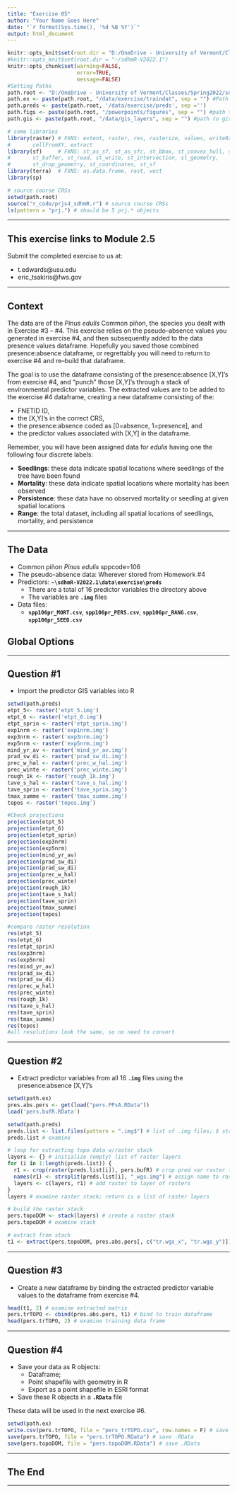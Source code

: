```yaml
---
title: "Exercise 05"
author: "Your Name Goes Here"
date: "`r format(Sys.time(), '%d %B %Y')`"
output: html_document
---
```


<!-- These are global options  
       set root directory here 
       NOTE mine is active; yours is commented out
       change the path to reflect your CPU,
       then comment out or delete mine
--> 
```r
knitr::opts_knit$set(root.dir = "D:/OneDrive - University of Vermont/Classes/Spring2022/sdhmR/sdhmR-V2022.1")
#knitr::opts_knit$set(root.dir = "~/sdhmR-V2022.1")
knitr::opts_chunk$set(warning=FALSE,
                      error=TRUE,
                      message=FALSE)
#Setting Paths
path.root <- "D:/OneDrive - University of Vermont/Classes/Spring2022/sdhmR/sdhmR-V2022.1"
path.ex <- paste(path.root, "/data/exercise/traindat", sep = "") #Path to mod 2
path.preds <- paste(path.root, '/data/exercise/preds', sep ='')
path.figs <- paste(path.root, "/powerpoints/figures", sep = "") #path to save figs
path.gis <- paste(path.root, "/data/gis_layers", sep = "") #path to gis files

# some libraries
library(raster)	# FXNS: extent, raster, res, rasterize, values, writeRaster, 
#       cellFromXY, extract
library(sf)    	# FXNS: st_as_sf, st_as_sfc, st_bbox, st_convex_hull, st_union
#       st_buffer, st_read, st_write, st_intersection, st_geometry,
#       st_drop_geometry, st_coordinates, st_sf
library(terra)	# FXNS: as.data.frame, rast, vect
library(sp)

# source course CRSs
setwd(path.root)
source("r_code/prjs4_sdhmR.r") # source course CRSs
ls(pattern = "prj.") # should be 5 prj.* objects
```

---

## This exercise links to Module 2.5

Submit the completed exercise to us at:

* t.edwards@usu.edu 
* eric_tsakiris@fws.gov  

---

## Context

The data are of the *Pinus edulis* Common piñon, the species you dealt with in Exercise #3 -- #4.  This exercise relies on the pseudo--absence values you generated in exercise #4, and then subsequently added to the data presence values dataframe.  Hopefully you saved those combined presence:absence dataframe, or regrettably you will need to return to exercise #4 and re--build that dataframe.

The goal is to use the dataframe consisting of the presence:absence [X,Y]'s from exercise #4, and "punch" those [X,Y]'s through a stack of environmental predictor variables.  The extracted values are to be added to the exercise #4 dataframe, creating a new dataframe consisting of the: 

* FNETID ID, 
* the [X,Y]'s in the correct CRS, 
* the presence:absence coded as [0=absence, 1=presence], and 
* the predictor values associated with [X,Y] in the dataframe.

Remember, you will have been assigned data for *edulis* having one the following four discrete labels:

* **Seedlings**:  these data indicate spatial locations where seedlings of the tree have been found
* **Mortality**: these data indicate spatial locations where mortality has been observed
* **Persistence**: these data have no observed mortality or seedling at given spatial locations
* **Range**: the total dataset, including all spatial locations of seedlings, mortality, and persistence

---

## The Data

* Common piñon *Pinus edulis* sppcode=106
* The pseudo-absence data: Wherever stored from Homework #4
* Predictors: **`~\sdhmR-V2022.1\data\exercise\preds`** 
  * There are a total of 16 predictor variables the directory above
  * The variables are **`.img`** files
* Data files:
  * **`spp106pr_MORT.csv`**, **`spp106pr_PERS.csv`**, **`spp106pr_RANG.csv`**, **`spp106pr_SEED.csv`**

## Global Options



---

## Question #1

* Import the predictor GIS variables into R

```r
setwd(path.preds)
etpt_5<- raster('etpt_5.img')
etpt_6 <- raster('etpt_6.img')
etpt_sprin <- raster('etpt_sprin.img')
exp1nrm <- raster('exp1nrm.img')
exp3nrm <- raster('exp3nrm.img')
exp5nrm <- raster('exp5nrm.img')
mind_yr_av <- raster('mind_yr_av.img')
prad_sw_di <- raster('prad_sw_di.img')
prec_w_hal <- raster('prec_w_hal.img')
prec_winte <- raster('prec_winte.img')
rough_1k <- raster('rough_1k.img')
tave_s_hal <- raster('tave_s_hal.img')
tave_sprin <- raster('tave_sprin.img')
tmax_summe <- raster('tmax_summe.img')
topos <- raster('topos.img')

#Check projections
projection(etpt_5)
projection(etpt_6)
projection(etpt_sprin)
projection(exp3nrm)
projection(exp5nrm)
projection(mind_yr_av)
projection(prad_sw_di)
projection(prad_sw_di)
projection(prec_w_hal)
projection(prec_winte)
projection(rough_1k)
projection(tave_s_hal)
projection(tave_sprin)
projection(tmax_summe)
projection(topos)

#compare raster resolution
res(etpt_5)
res(etpt_6)
res(etpt_sprin)
res(exp3nrm)
res(exp5nrm)
res(mind_yr_av)
res(prad_sw_di)
res(prad_sw_di)
res(prec_w_hal)
res(prec_winte)
res(rough_1k)
res(tave_s_hal)
res(tave_sprin)
res(tmax_summe)
res(topos)
#all resolutions look the same, so no need to convert

```


---

## Question #2

* Extract predictor variables from all 16 **`.img`** files using the presence:absence [X,Y]'s

```r
setwd(path.ex)
pres.abs.pers <- get(load("pers.PPsA.RData"))
load('pers.bufR.RData')

setwd(path.preds)
preds.list <- list.files(pattern = ".img$") # list of .img files; $ strips extra
preds.list # examine

# loop for extracting topo data w/raster stack
layers <- {} # initialize (empty) list of raster layers
for (i in 1:length(preds.list)) {
  r1 <- crop(raster(preds.list[i]), pers.bufR) # crop pred var raster to buffer
  names(r1) <- strsplit(preds.list[i], "_wgs.img") # assign name to raster
  layers <- c(layers, r1) # add raster to layer of rasters
}
layers # examine raster stack; return is a list of raster layers

# build the raster stack
pers.topoDOM <- stack(layers) # create a raster stack
pers.topoDOM # examine stack

# extract from stack 
t1 <- extract(pers.topoDOM, pres.abs.pers[, c("tr.wgs_x", "tr.wgs_y")]) # extract values from raster stack

```

---

## Question #3

* Create a new dataframe by binding the extracted predictor variable values to the dataframe from exercise #4.

```r

head(t1, 2) # examine extracted matrix
pers.trTOPO <- cbind(pres.abs.pers, t1) # bind to train dataframe
head(pers.trTOPO, 2) # examine training data frame

```

---

## Question #4

* Save your data as R objects:
  * Dataframe;
  * Point shapefile with geometry in R
  * Export as a point shapefile in ESRI format
* Save these R objects in a **`.RData`** file

These data will be used in the next exercise #6.

```r

setwd(path.ex)
write.csv(pers.trTOPO, file = "pers_trTOPO.csv", row.names = F) # save .csv
save(pers.trTOPO, file = "pers.trTOPO.RData") # save .RData
save(pers.topoDOM, file = "pers.topoDOM.RData") # save .RData

```

---

## The End

---
